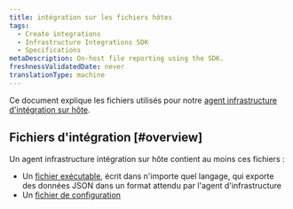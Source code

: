 ```yaml
---
title: intégration sur les fichiers hôtes
tags:
  - Create integrations
  - Infrastructure Integrations SDK
  - Specifications
metaDescription: On-host file reporting using the SDK.
freshnessValidatedDate: never
translationType: machine
---
```


Ce document explique les fichiers utilisés pour notre [agent infrastructure d&apos;intégration sur hôte](/docs/infrastructure/host-integrations/installation/install-infrastructure-host-integrations).

## Fichiers d&apos;intégration [#overview]

Un agent infrastructure intégration sur hôte contient au moins ces fichiers :

* Un [fichier exécutable](/docs/infrastructure/infrastructure-integrations/custom-integrations/create-integration-executable-file), écrit dans n&apos;importe quel langage, qui exporte des données JSON dans un format attendu par l&apos;agent d&apos;infrastructure
* Un [fichier de configuration](/docs/create-integrations/infrastructure-integrations-sdk/specifications/host-integrations-standard-configuration-format)